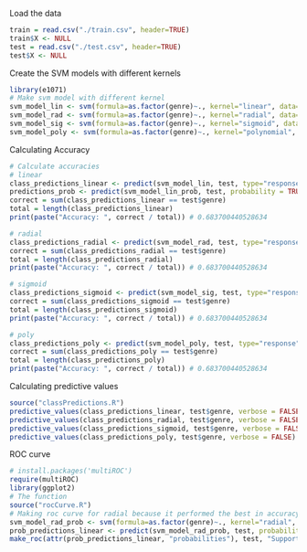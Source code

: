 Load the data
```r
train = read.csv("./train.csv", header=TRUE)
train$X <- NULL
test = read.csv("./test.csv", header=TRUE)
test$X <- NULL
```


Create the SVM models with different kernels
```r
library(e1071)
# Make svm model with different kernel
svm_model_lin <- svm(formula=as.factor(genre)~., kernel="linear", data=train, type="C-classification")
svm_model_rad <- svm(formula=as.factor(genre)~., kernel="radial", data=train, type="C-classification")
svm_model_sig <- svm(formula=as.factor(genre)~., kernel="sigmoid", data=train, type="C-classification")
svm_model_poly <- svm(formula=as.factor(genre)~., kernel="polynomial", data=train, type="C-classification")
```

Calculating Accuracy
```r
# Calculate accuracies
# linear
class_predictions_linear <- predict(svm_model_lin, test, type="response")
predictions_prob <- predict(svm_model_lin_prob, test, probability = TRUE)
correct = sum(class_predictions_linear == test$genre) 
total = length(class_predictions_linear)
print(paste("Accuracy: ", correct / total)) # 0.683700440528634

# radial
class_predictions_radial <- predict(svm_model_rad, test, type="response")
correct = sum(class_predictions_radial == test$genre)
total = length(class_predictions_radial)
print(paste("Accuracy: ", correct / total)) # 0.683700440528634

# sigmoid
class_predictions_sigmoid <- predict(svm_model_sig, test, type="response")
correct = sum(class_predictions_sigmoid == test$genre)
total = length(class_predictions_sigmoid)
print(paste("Accuracy: ", correct / total)) # 0.683700440528634

# poly
class_predictions_poly <- predict(svm_model_poly, test, type="response")
correct = sum(class_predictions_poly == test$genre)
total = length(class_predictions_poly)
print(paste("Accuracy: ", correct / total)) # 0.683700440528634
```

Calculating predictive values
```r
source("classPredictions.R")
predictive_values(class_predictions_linear, test$genre, verbose = FALSE)
predictive_values(class_predictions_radial, test$genre, verbose = FALSE)
predictive_values(class_predictions_sigmoid, test$genre, verbose = FALSE)
predictive_values(class_predictions_poly, test$genre, verbose = FALSE)

```

ROC curve
```r
# install.packages('multiROC')
require(multiROC)
library(ggplot2)
# The function
source("rocCurve.R")
# Making roc curve for radial because it performed the best in accuracy, precision, recall
svm_model_rad_prob <- svm(formula=as.factor(genre)~., kernel="radial", data=train, probability = TRUE)
prob_predictions_linear <- predict(svm_model_rad_prob, test, probability=TRUE)
make_roc(attr(prob_predictions_linear, "probabilities"), test, "Support Vector Machine")
```
